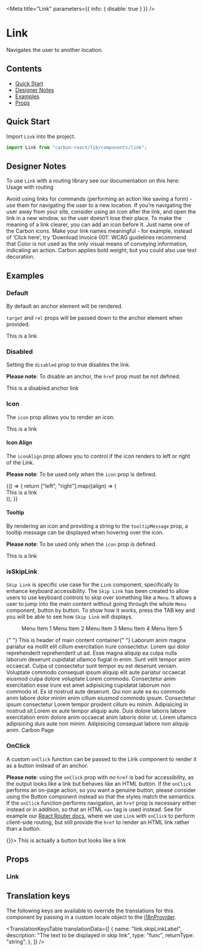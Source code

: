 

<Meta title="Link" parameters={{ info: { disable: true } }} />

# Link

Navigates the user to another location.

## Contents

- [Quick Start](#quick-start)
- [Designer Notes](#designer-notes)
- [Examples](#examples)
- [Props](#props)

## Quick Start

Import `Link` into the project.

```javascript
import Link from "carbon-react/lib/components/link";
```

## Designer Notes

To use `Link` with a routing library see our documentation on this here: <LinkTo kind="Documentation/Usage with routing" story="page">Usage with routing</LinkTo>

Avoid using links for commands (performing an action like saving a form) - use them for navigating the user to a new location.
If you’re navigating the user away from your site, consider using an icon after the link, and open the link in a new window, so the user doesn’t lose their place.
To make the meaning of a link clearer, you can add an icon before it. Just name one of the Carbon icons.
Make your link names meaningful - for example, instead of ‘Click here’, try ‘Download Invoice 001’.
WCAG guidelines recommend that Color is not used as the only visual means of conveying information, indicating an action. Carbon applies bold weight, but you could also use text decoration.

## Examples

### Default

By default an anchor element will be rendered.

`target` and `rel` props will be passed down to the anchor element when provided.

<Canvas>
  <Story name="default">
    <Link
      href="https://carbon.sage.com"
      target="_blank"
      rel="noreferrer noopener"
    >
      This is a link
    </Link>
  </Story>
</Canvas>

### Disabled

Setting the `disabled` prop to true disables the link.

**Please note**: To disable an anchor, the `href` prop must be not defined.

<Canvas>
  <Story name="with disabled">
    <Link disabled>This is a disabled anchor link</Link>
  </Story>
</Canvas>

### Icon

The `icon` prop allows you to render an icon.

<Canvas>
  <Story name="with icon" parameters={{ chromatic: { disable: true } }}>
    <Link icon="settings" href="#foo">
      This is a link
    </Link>
  </Story>
</Canvas>

#### Icon Align

The `iconAlign` prop allows you to control if the icon renders to left or right of the Link.

**Please note**: To be used only when the `icon` prop is defined.

<Canvas>
  <Story name="with iconAlign">
    {() => {
      return ["left", "right"].map((align) => (
        <div style={{ margin: "64px" }}>
          <Link icon="settings" iconAlign={`${align}`} href="#foo">
            This is a link
          </Link>
        </div>
      ));
    }}
  </Story>
</Canvas>

#### Tooltip

By rendering an icon and providing a string to the `tooltipMessage` prop, a tooltip message can be displayed when hovering over the icon.

**Please note**: To be used only when the `icon` prop is defined.

<Canvas>
  <Story name="with tooltip" parameters={{ chromatic: { disable: true } }}>
    <div style={{ margin: "64px" }}>
      <Link
        icon="settings"
        tooltipMessage="This is a tooltip message"
        href="#foo"
      >
        This is a link
      </Link>
    </div>
  </Story>
</Canvas>

### isSkipLink

`Skip Link` is specific use case for the `Link` component, specifically to enhance keyboard accessibility.
The `Skip Link` has been created to allow users to use keyboard controls to skip over something like a `Menu`.
It allows a user to jump into the main content without going through the whole `Menu` component, button by button.
To show how it works, press the TAB key and you will be able to see how `Skip Link` will displays.

<Canvas>
  <Story name="with isSkipLink" parameters={{ chromatic: { disable: true } }}>
    <Link href="#main-content" isSkipLink />
    <Menu>
      <MenuItem>Menu Item 1</MenuItem>
      <MenuItem>Menu Item 2</MenuItem>
      <MenuItem>Menu Item 3</MenuItem>
      <MenuItem>Menu Item 4</MenuItem>
      <MenuItem>Menu Item 5</MenuItem>
    </Menu>
    <Box py={2} id="main-content">
      <Typography mb={1} variant="h1">
        {" "}
        This is header of main content container{" "}
      </Typography>
      <Typography variant="p">
        Laborum anim magna pariatur ea mollit elit cillum exercitation irure
        consectetur. Lorem qui dolor reprehenderit reprehenderit ut ad. Esse
        magna aliquip ea culpa nulla laborum deserunt cupidatat ullamco fugiat
        in enim. Sunt velit tempor anim occaecat. Culpa ut consectetur sunt
        tempor eu est deserunt veniam. Voluptate commodo consequat ipsum aliquip
        elit aute pariatur occaecat eiusmod culpa dolore voluptate Lorem
        commodo. Consectetur anim exercitation esse irure est amet adipisicing
        cupidatat laborum non commodo id. Ex id nostrud aute deserunt. Qui non
        aute ea eu commodo anim labore dolor minim enim cillum eiusmod commodo
        ipsum. Consectetur ipsum consectetur Lorem tempor proident cillum eu
        minim. Adipisicing in nostrud sit Lorem ex aute tempor aliquip aute.
        Duis dolore laboris labore exercitation enim dolore anim occaecat anim
        laboris dolor ut. Lorem ullamco adipisicing duis aute non minim.
        Adipisicing consequat labore non aliquip anim.
      </Typography>
      <Link href="https://carbon.sage.com">Carbon Page</Link>
    </Box>
  </Story>
</Canvas>

### OnClick

A custom `onClick` function can be passed to the Link component to render it as a button instead of an anchor.

**Please note**: using the `onClick` prop with no `href` is bad for accessibility, as the output looks like a link but behaves like an HTML button.
If the `onClick` performs an on-page action, so you want a genuine button, please consider using the <LinkTo kind="Button" story="primary">Button component</LinkTo>
instead so that the styles match the semantics. If the `onClick` function performs navigation, an `href` prop is necessary either instead or in addition, so that an
HTML `<a>` tag is used instead. See for example our [React Router docs](?path=/docs/documentation-usage-with-routing--page), where we use `Link` with `onClick` to
perform client-side routing, but still provide the `href` to render an HTML link rather than a button.

<Canvas>
  <Story name="with onClick" parameters={{ chromatic: { disable: true } }}>
    <Link onClick={() => {}}>
      This is actually a button but looks like a link
    </Link>
  </Story>
</Canvas>

## Props

### Link

<ArgsTable of={Link} />

## Translation keys

The following keys are available to override the translations for this component by passing in a custom locale object
to the [i18nProvider](https://carbon.sage.com/?path=/story/documentation-i18n--page).

<TranslationKeysTable
  translationData={[
    {
      name: "link.skipLinkLabel",
      description: "The text to be displayed in skip link",
      type: "func",
      returnType: "string",
    },
  ]}
/>
